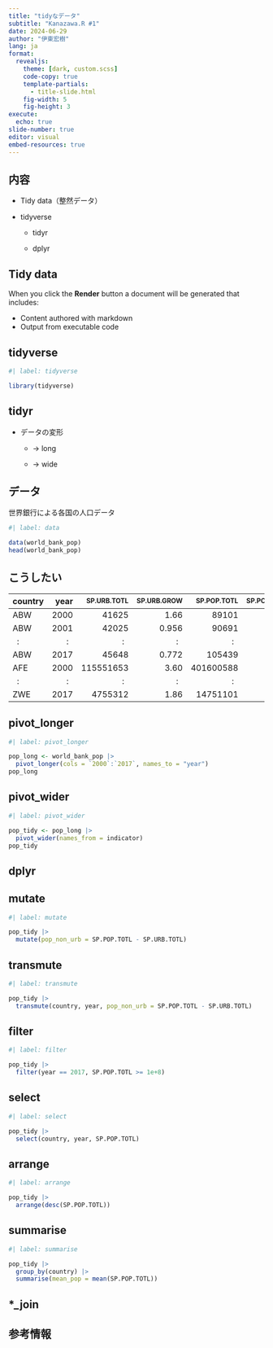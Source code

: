 ```yaml
---
title: "tidyなデータ"
subtitle: "Kanazawa.R #1"
date: 2024-06-29
author: "伊東宏樹"
lang: ja
format:
  revealjs:
    theme: [dark, custom.scss]
    code-copy: true
    template-partials:
      - title-slide.html
    fig-width: 5
    fig-height: 3
execute:
  echo: true
slide-number: true
editor: visual
embed-resources: true
---
```


## 内容

-   Tidy data（整然データ）

-   tidyverse

    -   tidyr

    -   dplyr

## Tidy data

When you click the **Render** button a document will be generated that includes:

-   Content authored with markdown
-   Output from executable code

## tidyverse

```r
#| label: tidyverse

library(tidyverse)
```

## tidyr

-   データの変形

    -   -\> long

    -   -\> wide

## データ

世界銀行による各国の人口データ

```r
#| label: data

data(world_bank_pop)
head(world_bank_pop)
```

## こうしたい

::: {style="font-size: 66%;"}
| country | year | [SP.URB.TOTL]{style="font-size: 80%;"} | [SP.URB.GROW]{style="font-size: 80%;"} | [SP.POP.TOTL]{style="font-size: 80%;"} | [SP.POP.GROW]{style="font-size: 80%;"} |
|------------|-----------:|-----------:|-----------:|-----------:|-----------:|
| ABW     | 2000 |                                  41625 |                                   1.66 |                                  89101 |                                   2.54 |
| ABW     | 2001 |                                  42025 |                                  0.956 |                                  90691 |                                   1.77 |
|   :     |  :   |                                    :   |                                    :   |                                    :   |                                    :   |
| ABW     | 2017 |                                  45648 |                                  0.772 |                                 105439 |                                  0.537 |
| AFE     | 2000 |                              115551653 |                                   3.60 |                              401600588 |                                   2.58 |
|   :     |  :   |                                    :   |                                    :   |                                    :   |                                    :   |
| ZWE     | 2017 |                                4755312 |                                   1.86 |                               14751101 |                                   2.04 |
:::

## pivot_longer

```r
#| label: pivot_longer

pop_long <- world_bank_pop |>
  pivot_longer(cols = `2000`:`2017`, names_to = "year")
pop_long
```

## pivot_wider

```r
#| label: pivot_wider

pop_tidy <- pop_long |>
  pivot_wider(names_from = indicator)
pop_tidy
```

## dplyr

## mutate

```r
#| label: mutate

pop_tidy |>
  mutate(pop_non_urb = SP.POP.TOTL - SP.URB.TOTL)
```

## transmute

```r
#| label: transmute

pop_tidy |>
  transmute(country, year, pop_non_urb = SP.POP.TOTL - SP.URB.TOTL)
```

## filter

```r
#| label: filter

pop_tidy |>
  filter(year == 2017, SP.POP.TOTL >= 1e+8)
```

## select

```r
#| label: select

pop_tidy |>
  select(country, year, SP.POP.TOTL)
```

## arrange

```r
#| label: arrange

pop_tidy |>
  arrange(desc(SP.POP.TOTL))
```

## summarise

```r
#| label: summarise

pop_tidy |>
  group_by(country) |>
  summarise(mean_pop = mean(SP.POP.TOTL))
```

## \*\_join

## 参考情報
